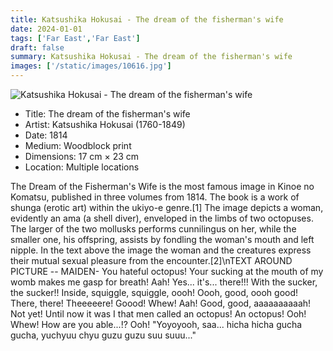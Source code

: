 ```yaml
---
title: Katsushika Hokusai - The dream of the fisherman's wife
date: 2024-01-01
tags: ['Far East','Far East']
draft: false
summary: Katsushika Hokusai - The dream of the fisherman's wife
images: ['/static/images/10616.jpg']
---
```


![Katsushika Hokusai - The dream of the fisherman's wife](/static/images/10616.jpg)

* Title: The dream of the fisherman's wife
* Artist: Katsushika Hokusai (1760-1849)
* Date: 1814
* Medium: Woodblock print 
* Dimensions: 17 cm × 23 cm
* Location: Multiple locations

The Dream of the Fisherman's Wife is the most famous image in Kinoe no Komatsu, published in three volumes from 1814. The book is a work of shunga (erotic art) within the ukiyo-e genre.[1] The image depicts a woman, evidently an ama (a shell diver), enveloped in the limbs of two octopuses. The larger of the two mollusks performs cunnilingus on her, while the smaller one, his offspring, assists by fondling the woman's mouth and left nipple. In the text above the image the woman and the creatures express their mutual sexual pleasure from the encounter.[2]\nTEXT AROUND PICTURE -- MAIDEN- You hateful octopus! Your sucking at the mouth of my womb makes me gasp for breath! Aah! Yes... it's... there!!! With the sucker, the sucker!! Inside, squiggle, squiggle, oooh! Oooh, good, oooh good! There, there! Theeeeere! Goood! Whew! Aah! Good, good, aaaaaaaaaah! Not yet! Until now it was I that men called an octopus! An octopus! Ooh! Whew! How are you able...!? Ooh! \"Yoyoyooh, saa... hicha hicha gucha gucha, yuchyuu chyu guzu guzu suu suuu...\"
